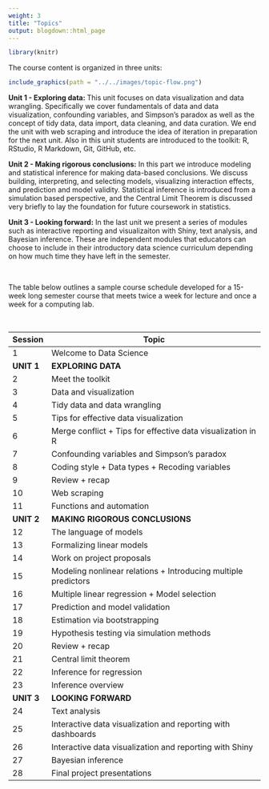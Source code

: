 ```yaml
---
weight: 3
title: "Topics"
output: blogdown::html_page
---
```


```r
library(knitr)
```

The course content is organized in three units:

```r
include_graphics(path = "../../images/topic-flow.png")
```

**Unit 1 - Exploring data: ** This unit focuses on data visualization and data 
wrangling. Specifically we cover fundamentals of data and data visualization, 
confounding variables, and Simpson's paradox as well as the concept of tidy 
data, data import, data cleaning, and data curation. We end the unit with web 
scraping and introduce the idea of iteration in preparation for the next unit. 
Also in this unit students are introduced to the toolkit: R, RStudio, R Markdown, 
Git, GitHub, etc.

**Unit 2 - Making rigorous conclusions:** In this part we introduce modeling and 
statistical inference for making data-based conclusions. We discuss building, 
interpreting, and selecting models, visualizing interaction effects, and 
prediction and model validity. Statistical inference is introduced from a 
simulation based perspective, and the Central Limit Theorem is discussed very 
briefly to lay the foundation for future coursework in statistics. 

**Unit 3 - Looking forward:** In the last unit we present a series of modules
such as interactive reporting and visualizaiton with Shiny, text analysis, and 
Bayesian inference. These are independent modules that educators can choose to 
include in their introductory data science curriculum depending on how much time 
they have left in the semester.

<br>

The table below outlines a sample course schedule developed for a 15-week long 
semester course that meets twice a week for lecture and once a week for a 
computing lab.

<br>

|Session| Topic
|----|--------------------------------------------
1    | Welcome to Data Science
**UNIT 1** | **EXPLORING DATA**
2    | Meet the toolkit
3    | Data and visualization
4    | Tidy data and data wrangling
5    | Tips for effective data visualization
6    | Merge conflict + Tips for effective data visualization in R
7    | Confounding variables and Simpson's paradox
8    | Coding style + Data types + Recoding variables
9    | Review + recap
10   | Web scraping
11   | Functions and automation
**UNIT 2** | **MAKING RIGOROUS CONCLUSIONS**
12   | The language of models
13   | Formalizing linear models
14   | Work on project proposals
15   | Modeling nonlinear relations + Introducing multiple predictors
16   | Multiple linear regression + Model selection
17   | Prediction and model validation
18   | Estimation via bootstrapping
19   | Hypothesis testing via simulation methods
20   | Review + recap
21   | Central limit theorem
22   | Inference for regression
23   | Inference overview
**UNIT 3** | **LOOKING FORWARD**
24   | Text analysis
25   | Interactive data visualization and reporting with dashboards
26   | Interactive data visualization and reporting with Shiny
27   | Bayesian inference
28   | Final project presentations
